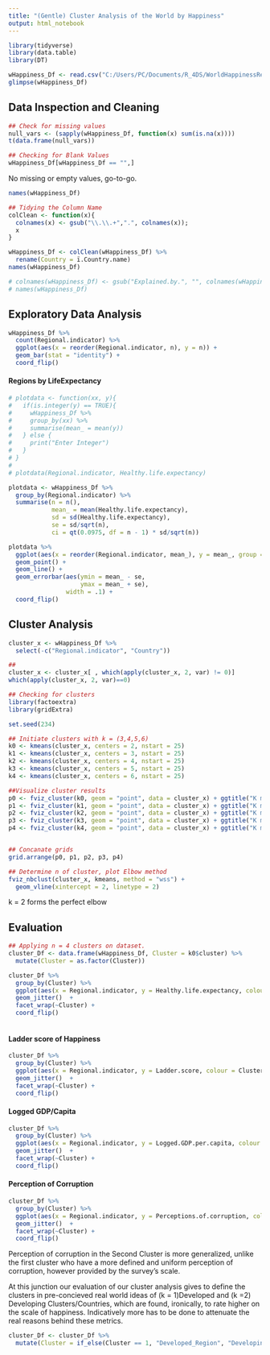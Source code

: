 ---
title: "(Gentle) Cluster Analysis of the World by Happiness"
output: html_notebook
---

```{r echo = F, message = F}
library(tidyverse)
library(data.table)
library(DT)
```

```{r}
wHappiness_Df <- read.csv("C:/Users/PC/Documents/R_4DS/WorldHappinessReport/world-happiness-report-2021.csv")
glimpse(wHappiness_Df)
```

## Data Inspection and Cleaning

```{r}
## Check for missing values
null_vars <- (sapply(wHappiness_Df, function(x) sum(is.na(x))))
t(data.frame(null_vars))

## Checking for Blank Values
wHappiness_Df[wHappiness_Df == "",]
```

No missing or empty values, go-to-go.

```{r}
names(wHappiness_Df)
```


```{r}
## Tidying the Column Name
colClean <- function(x){
  colnames(x) <- gsub("\\.\\.+",".", colnames(x));
  x
}

wHappiness_Df <- colClean(wHappiness_Df) %>% 
  rename(Country = ï.Country.name)
names(wHappiness_Df)
```

```{r}
# colnames(wHappiness_Df) <- gsub("Explained.by.", "", colnames(wHappiness_Df))
# names(wHappiness_Df)
```


## Exploratory Data Analysis

```{r}
wHappiness_Df %>% 
  count(Regional.indicator) %>% 
  ggplot(aes(x = reorder(Regional.indicator, n), y = n)) +
  geom_bar(stat = "identity") +
  coord_flip()
```

#### Regions by LifeExpectancy
```{r}
# plotdata <- function(xx, y){
#   if(is.integer(y) == TRUE){
#     wHappiness_Df %>% 
#     group_by(xx) %>% 
#     summarise(mean_ = mean(y))
#   } else {
#     print("Enter Integer")
#   }
# }
# 
# plotdata(Regional.indicator, Healthy.life.expectancy)

plotdata <- wHappiness_Df %>%
  group_by(Regional.indicator) %>%
  summarise(n = n(),
            mean_ = mean(Healthy.life.expectancy),
            sd = sd(Healthy.life.expectancy),
            se = sd/sqrt(n),
            ci = qt(0.0975, df = n - 1) * sd/sqrt(n))

plotdata %>% 
  ggplot(aes(x = reorder(Regional.indicator, mean_), y = mean_, group = 1)) +
  geom_point() +
  geom_line() +
  geom_errorbar(aes(ymin = mean_ - se,
                    ymax = mean_ + se),
                width = .1) +
  coord_flip()
```


## Cluster Analysis

```{r}
cluster_x <- wHappiness_Df %>% 
  select(-c("Regional.indicator", "Country"))

##
cluster_x <- cluster_x[ , which(apply(cluster_x, 2, var) != 0)]
which(apply(cluster_x, 2, var)==0)

## Checking for clusters
library(factoextra)
library(gridExtra)

set.seed(234)

## Initiate clusters with k = (3,4,5,6)
k0 <- kmeans(cluster_x, centers = 2, nstart = 25)
k1 <- kmeans(cluster_x, centers = 3, nstart = 25)
k2 <- kmeans(cluster_x, centers = 4, nstart = 25)
k3 <- kmeans(cluster_x, centers = 5, nstart = 25)
k4 <- kmeans(cluster_x, centers = 6, nstart = 25)

##Visualize cluster results
p0 <- fviz_cluster(k0, geom = "point", data = cluster_x) + ggtitle("K means k=3")
p1 <- fviz_cluster(k1, geom = "point", data = cluster_x) + ggtitle("K means k=3")
p2 <- fviz_cluster(k2, geom = "point", data = cluster_x) + ggtitle("K means k=4")
p3 <- fviz_cluster(k3, geom = "point", data = cluster_x) + ggtitle("K means k=5")
p4 <- fviz_cluster(k4, geom = "point", data = cluster_x) + ggtitle("K means k=6")


## Concanate grids
grid.arrange(p0, p1, p2, p3, p4)
```

```{r}
## Determine n of cluster, plot Elbow method
fviz_nbclust(cluster_x, kmeans, method = "wss") +
  geom_vline(xintercept = 2, linetype = 2) 
```

k = 2 forms the perfect elbow


## Evaluation

```{r}
## Applying n = 4 clusters on dataset.
cluster_Df <- data.frame(wHappiness_Df, Cluster = k0$cluster) %>% 
  mutate(Cluster = as.factor(Cluster))

cluster_Df %>% 
  group_by(Cluster) %>% 
  ggplot(aes(x = Regional.indicator, y = Healthy.life.expectancy, colour = Cluster)) +
  geom_jitter()  +
  facet_wrap(~Cluster) +
  coord_flip()
  
```

#### Ladder score of Happiness

```{r}
cluster_Df %>% 
  group_by(Cluster) %>% 
  ggplot(aes(x = Regional.indicator, y = Ladder.score, colour = Cluster)) +
  geom_jitter()  +
  facet_wrap(~Cluster) +
  coord_flip()
```



#### Logged GDP/Capita

```{r}
cluster_Df %>% 
  group_by(Cluster) %>% 
  ggplot(aes(x = Regional.indicator, y = Logged.GDP.per.capita, colour = Cluster)) +
  geom_jitter()  +
  facet_wrap(~Cluster) +
  coord_flip()
```

#### Perception of Corruption
```{r}
cluster_Df %>% 
  group_by(Cluster) %>% 
  ggplot(aes(x = Regional.indicator, y = Perceptions.of.corruption, colour = Cluster)) +
  geom_jitter()  +
  facet_wrap(~Cluster) +
  coord_flip()
```


Perception of corruption in the Second Cluster is more generalized, unlike the first cluster who have a more defined and uniform perception of corruption, however provided by the survey's scale.

At this junction our evaluation of our cluster analysis gives to define the clusters in pre-concieved real world ideas of (k = 1)Developed and (k =2) Developing Clusters/Countries, which are found, ironically, to rate higher on the scale of happiness. Indicatively more has to be done to attenuate the real reasons behind these metrics.

```{r}
cluster_Df <- cluster_Df %>% 
  mutate(Cluster = if_else(Cluster == 1, "Developed_Region", "Developing_Region"))
```

